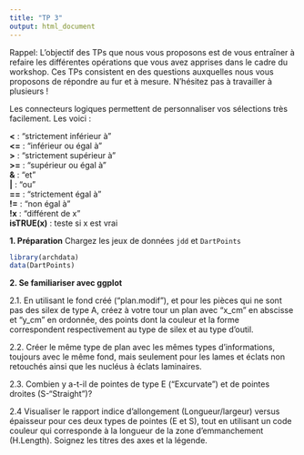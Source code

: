 ```yaml
---
title: "TP 3"
output: html_document
---
```


Rappel:
L'objectif des TPs que nous vous proposons est de vous entraîner à refaire les différentes opérations que vous avez apprises dans le cadre du workshop. Ces TPs consistent en des questions auxquelles nous vous proposons de répondre au fur et à mesure. N'hésitez pas à travailler à plusieurs !

Les connecteurs logiques permettent de personnaliser vos sélections très facilement. Les voici : 

**<** : "strictement inférieur à"  
**<=** : "inférieur ou égal à"  
**>** : "strictement supérieur à"  
**>=** : "supérieur ou égal à"    
**&** : "et"           
**|** : "ou"  
**==** : "strictement égal à"  
**!=** : "non égal à"  
**!x** : "différent de x"  
**isTRUE(x)** : teste si x est vrai  


**1. Préparation**
Chargez les jeux de données `jdd` et `DartPoints`

```r
library(archdata)
data(DartPoints)
```

**2. Se familiariser avec ggplot** 

2.1. En utilisant le fond créé ("plan.modif"), et pour les pièces qui ne sont pas des silex de type A, créez à votre tour un plan avec "x_cm" en abscisse et "y_cm" en ordonnée, des points dont la couleur et la forme correspondent respectivement au type de silex et au type d'outil.

2.2. Créer le même type de plan avec les mêmes types d'informations, toujours 
avec le même fond, mais seulement pour les lames et éclats non retouchés ainsi 
que les nucléus à éclats laminaires.

2.3. Combien y a-t-il de pointes de type E ("Excurvate") et de pointes droites (S-"Straight")?

2.4 Visualiser le rapport indice d'allongement (Longueur/largeur) versus épaisseur 
pour ces deux types de pointes (E et S), tout en utilisant un code couleur qui
corresponde à la longueur de la zone d'emmanchement (H.Length). Soignez les 
titres des axes et la légende. 

